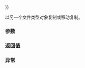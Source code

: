 {{cpp/experimental/fs/file_status/title|operator{{=}}}}
{{cpp/experimental/fs/file_status/navbar}}
{{dcl begin}}
{{dcl | since=fs_ts | num=1 | 1=
file_status&amp; operator=( const file_status&amp; other ) = default;
}}
{{dcl | since=fs_ts | num=2 | 1=
file_status&amp; operator=( file_status&amp;&amp; other ) = default;
}}
{{dcl end}}

以另一个文件类型对象复制或移动复制。

===参数===
{{todo}}

===返回值===
{{c|*this}}

===异常===
{{unreviewed noexcept}}